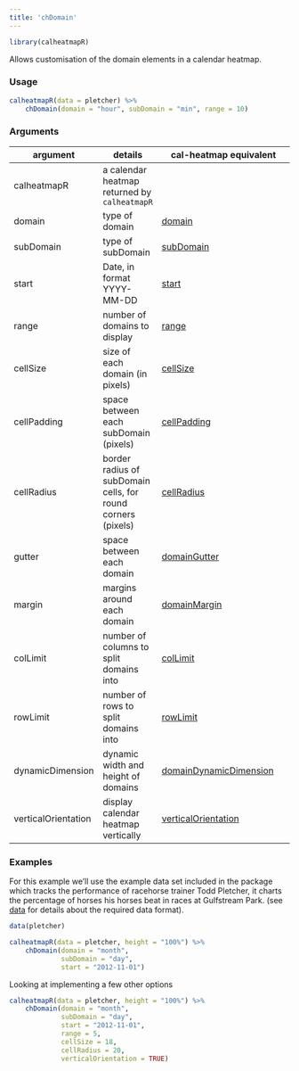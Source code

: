 ```yaml
---
title: 'chDomain'
---
```

```r
library(calheatmapR)
```

Allows customisation of the domain elements in a calendar heatmap.

### Usage

```r
calheatmapR(data = pletcher) %>%
    chDomain(domain = "hour", subDomain = "min", range = 10)
```

### Arguments

argument | details | cal-heatmap equivalent
---------|---------|-----------------------
calheatmapR | a calendar heatmap returned by `calheatmapR` |
domain | type of domain | [domain](https://kamisama.github.io/cal-heatmap/#domain)
subDomain | type of subDomain | [subDomain](https://kamisama.github.io/cal-heatmap/#subDomain)
start | Date, in format YYYY-MM-DD | [start](https://kamisama.github.io/cal-heatmap/#start)
range | number of domains to display | [range](https://kamisama.github.io/cal-heatmap/#range)
cellSize | size of each domain (in pixels) | [cellSize](https://kamisama.github.io/cal-heatmap/#cellSize)
cellPadding | space between each subDomain (pixels) | [cellPadding](https://kamisama.github.io/cal-heatmap/#cellPadding)
cellRadius | border radius of subDomain cells, for round corners (pixels) | [cellRadius](https://kamisama.github.io/cal-heatmap/#cellRadius)
gutter | space between each domain | [domainGutter](https://kamisama.github.io/cal-heatmap/#domainGutter)
margin | margins around each domain | [domainMargin](https://kamisama.github.io/cal-heatmap/#domainMargin)
colLimit | number of columns to split domains into | [colLimit](https://kamisama.github.io/cal-heatmap/#colLimit)
rowLimit | number of rows to split domains into | [rowLimit](https://kamisama.github.io/cal-heatmap/#rowLimit)
dynamicDimension | dynamic width and height of domains | [domainDynamicDimension](https://kamisama.github.io/cal-heatmap/#domainDynamicDimension)
verticalOrientation | display calendar heatmap vertically | [verticalOrientation](https://kamisama.github.io/cal-heatmap/#verticalOrientation)

### Examples

For this example we'll use the example data set included in the package which tracks the performance of racehorse trainer Todd Pletcher, it charts the percentage of horses his horses beat in races at Gulfstream Park.  (see [data](data.html) for details about the required data format).

```r
data(pletcher)

calheatmapR(data = pletcher, height = "100%") %>%
    chDomain(domain = "month",
             subDomain = "day",
             start = "2012-11-01")
```

Looking at implementing a few other options

```r
calheatmapR(data = pletcher, height = "100%") %>%
    chDomain(domain = "month",
             subDomain = "day",
             start = "2012-11-01",
             range = 5,
             cellSize = 18,
             cellRadius = 20,
             verticalOrientation = TRUE)
```

